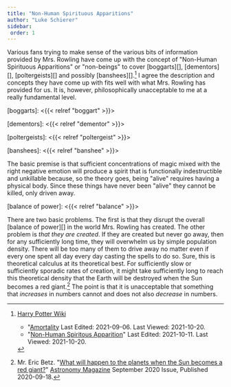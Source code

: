 ```yaml
---
title: "Non-Human Spirituous Apparitions"
author: "Luke Schierer"
sidebar:
 order: 1
---
```


Various fans trying to make sense of the various bits of information provided by
Mrs. Rowling have come up with the concept of "Non-Human Spirituous Apparitions"
or "non-beings" to cover [boggarts][], [dementors][], [poltergeists][] and
possibly [banshees][].[^211020-8]  I agree the description and concepts they
have come up with fits well with what Mrs. Rowling has provided for us.  It is,
however, philosophically unacceptable to me at a really fundamental level.  

[boggarts]: <{{< relref "boggart" >}}>

[dementors]: <{{< relref "dementor" >}}>

[poltergeists]: <{{< relref "poltergeist" >}}>

[banshees]: <{{< relref "banshee" >}}>

The basic premise is that sufficient concentrations of magic mixed with the
right negative emotion will produce a spirit that is functionally indestructible
and unkillable because, so the theory goes, being "alive" requires having a
physical body.  Since these things have never been "alive" they cannot be
killed, only driven away.  

[balance of power]: <{{< relref "balance" >}}>

There are two basic problems.  The first is that they disrupt the overall
[balance of power][] in the world Mrs. Rowling has created.  The other problem
is *that they are created*.  If they are created but never go away, then for
any sufficiently long time, they will overwhelm us by simple population
density.  There will be too many of them to drive away no matter even if every
one spent all day every day casting the spells to do so.  Sure, this is
theoretical calculus at its theoretical best.  For sufficiently slow or
sufficiently sporadic rates of creation, it might take sufficiently long to
reach this theoretical density that the Earth will be destroyed when the Sun
becomes a red giant.[^211020-9]  The point is that it is unacceptable that
something that *increases* in numbers cannot and does not also *decrease*
in numbers. 

[^211020-9]: Mr. Eric Betz.
    "[What will happen to the planets when the Sun becomes a red
    giant?](https://astronomy.com/magazine/ask-astro/2020/09/what-will-happen-to-the-planets-when-the-sun-becomes-a-red-giant)"
    [Astronomy Magazine](https://astronomy.com/) September 2020 Issue, Published
    2020-09-18.  

[^211020-8]: [Harry Potter Wiki](https://harrypotter.fandom.com/wiki/)
    * "[Amortality](https://harrypotter.fandom.com/wiki/Amortality)
      Last Edited: 2021-09-06. Last Viewed: 2021-10-20.
    * "[Non-Human Spiritous Apparition](https://harrypotter.fandom.com/wiki/Non-Human_Spiritous_Apparition)"
      Last Edited: 2021-10-11. Last Viewed: 2021-10-20.

